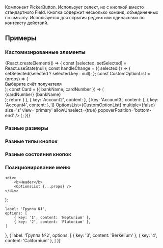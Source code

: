 


Компонент PickerButton. Использует селект, но с кнопкой вместо стандартного Field.
Кнопка содержит несколько команд, объединенных по смыслу. Используется для скрытия редких или одинаковых по контексту действий.

<PickerButton options={options} label='Picker Button' />

## Примеры

### Кастомизированные элементы
<div style={containerStyle}>
    <PickerButton label='Custom OptionList' options={options} OptionsList={customOptionList}/>
    <PickerButton label='Grouped options' options={groupedOptions} />
    {React.createElement(() => {
        const [selected, setSelected] = React.useState(null);
        const handleChange = ({ selected }) => {
            setSelected(selected ? selected.key : null);
        };
        const CustomOptionList = (props) => (
            <div>
                <span style={{ display: 'inline-block', color: '#b6bcc3', fontSize: '14px', padding: '16px 24px' }}>
                    Выберите счёт получателя
                </span>
                <OptionsList {...props} />
            </div>
        );
        const Card = ({ bankName, cardNumber }) => (
            <div style={{ display: 'flex', flexDirection: 'column', fontSize: '16px', padding: '8px 0', whiteSpace: 'nowrap' }}>
                <span>{cardNumber}</span>
                <span style={{ color: '#b6bcc3'}}>{bankName}</span>
            </div>
        );
        return (
            <PickerButton
                label='Custom options'
                selected={selected}
                onChange={handleChange}
                options={[
                    { key: 'Account1', content: <Card bankName='Сбербанк' cardNumber='40817 810 3 0130 0000001' /> },
                    { key: 'Account2', content: <Card bankName='Промсвязьбанк' cardNumber='40817 810 3 0130 0000001' /> },
                    { key: 'Account3', content: <Card bankName='ВТБ' cardNumber='40817 810 3 0130 0000002' /> },
                    { key: 'Account4', content: <Card bankName='Тинькофф' cardNumber='40817 810 3 0130 0000003' /> },
                ]}
                OptionsList={CustomOptionList}
                multiple={false}
                size='s'
                view='primary'
                allowUnselect={true}
                popoverPosition='bottom-end'
            />
        );
    })}
</div>

### Разные размеры
<Preview>
    <div style={containerStyle}>
        <PickerButton label='Secondary xs' options={options} size='xs' />
        <PickerButton label='Secondary s' options={options} size='s' />
        <PickerButton label='Secondary m' options={options} size='m' />
    </div>
</Preview>

### Разные типы кнопок
<Preview>
    <div style={containerStyle}>
        <PickerButton label='Primary m' options={options} view='primary' />
        <PickerButton label='Outlined m' options={options} view='outlined' />
        <PickerButton label='Ghost m' options={options} view='ghost' />
    </div>
</Preview>

### Разные состояния кнопок
<Preview>
    <div style={containerStyle}>
        <PickerButton label='Secondary disabled' options={options} disabled={true} />
        <PickerButton label='Secondary loading' options={options} loading={true} />
    </div>
</Preview>

### Позиционирование меню
<Preview>
    <div style={containerStyle}>
        <PickerButton label='start' options={options} popoverPosition='bottom-start' size='xs' />
        <PickerButton label='center' options={options} popoverPosition='bottom' size='xs'/>
        <PickerButton label='end' options={options} popoverPosition='bottom-end' size='xs' />
    </div>
</Preview>




    <div>
        <b>Header</b>
        <OptionsList {...props} />
    </div>
);

    label: 'Группа №1',
    options: [
        { key: '1', content: 'Neptunium' },
        { key: '2', content: 'Plutonium' },
    ]
},
{
    label: 'Группа №2',
    options: [
        { key: '3', content: 'Berkelium' },
        { key: '4', content: 'Californium' },
    ]
}]
